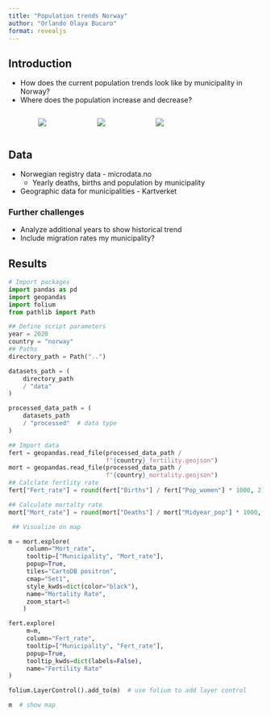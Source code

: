 ---
title: "Population trends Norway"
author: "Orlando Olaya Bucaro"
format: revealjs
---

## Introduction

- How does the current population trends look like by municipality in Norway?
- Where does the population increase and decrease?

:::: {.columns}

::: {.column width="10%"}

:::

::: {.column width="25%"}
![](https://upload.wikimedia.org/wikipedia/commons/thumb/c/c4/Sustainable_Development_Goal_3.png/900px-Sustainable_Development_Goal_3.png)
::::
::: {.column width="25%"}
![](https://upload.wikimedia.org/wikipedia/commons/b/bc/Sustainable_Development_Goal_5.png)
::::
::: {.column width="25%"}
![](https://upload.wikimedia.org/wikipedia/commons/thumb/8/81/Sustainable_Development_Goal_11.png/900px-Sustainable_Development_Goal_11.png)
::::

::: {.column width="25%"}

:::

::::

## Data

* Norwegian registry data - microdata.no
  * Yearly deaths, births and population by municipality
* Geographic data for municipalities - Kartverket

### Further challenges

- Analyze additional years to show historical trend
- Include migration rates my municipality?

## Results

```{python}
# Import packages
import pandas as pd
import geopandas
import folium
from pathlib import Path

## Define script parameters
year = 2020
country = "norway"
## Paths
directory_path = Path("..")

datasets_path = (
    directory_path
    / "data"
)

processed_data_path = (
    datasets_path
    / "processed"  # data type
)

## Import data
fert = geopandas.read_file(processed_data_path /
                           f"{country}_fertility.geojson")
mort = geopandas.read_file(processed_data_path /
                           f"{country}_mortality.geojson")
## Calclate fertlity rate
fert["Fert_rate"] = round(fert["Births"] / fert["Pop_women"] * 1000, 2)

## Calculate mortalty rate
mort["Mort_rate"] = round(mort["Deaths"] / mort["Midyear_pop"] * 1000, 2)

 ## Visualize on map

m = mort.explore(
     column="Mort_rate",
     tooltip=["Municipality", "Mort_rate"],
     popup=True,
     tiles="CartoDB positron",
     cmap="Set1",
     style_kwds=dict(color="black"),
     name="Mortality Rate",
     zoom_start=5
    )

fert.explore(
     m=m,
     column="Fert_rate",
     tooltip=["Municipality", "Fert_rate"],
     popup=True,
     tooltip_kwds=dict(labels=False),
     name="Fertility Rate"
)

folium.LayerControl().add_to(m)  # use folium to add layer control

m  # show map
```